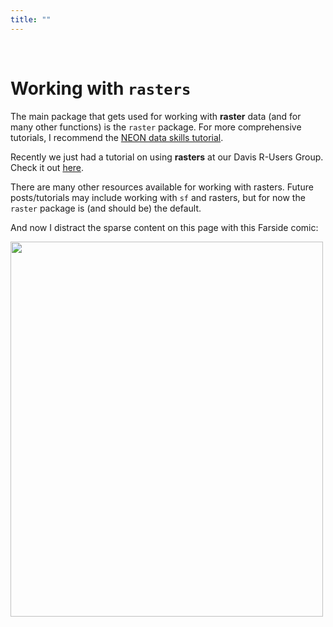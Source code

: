 ```yaml
---
title: ""
---
```


<br>

# Working with `rasters`

The main package that gets used for working with **raster** data (and for many other functions) is the `raster` package. For more comprehensive tutorials, I recommend the [NEON data skills tutorial](http://neondataskills.org/R/Raster-Data-In-R/). 

Recently we just had a tutorial on using **rasters** at our Davis R-Users Group. Check it out [here](http://d-rug.github.io/blog/2017/Kate-Tiedeman-on-using-the-raster-package).

There are many other resources available for working with rasters. Future posts/tutorials may include working with `sf` and rasters, but for now the `raster` package is (and should be) the default.

And now I distract the sparse content on this page with this Farside comic:

<img src="figs/scientist-ice-cream.jpg" width="500" height="600"/>